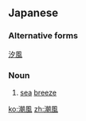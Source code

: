 ==Japanese==
{{ja-kanjitab|潮|風}}

===Alternative forms===
[[汐風]]

===Noun===
{{ja-noun|しおかぜ}}
# [[sea]] [[breeze]]

[[ko:潮風]]
[[zh:潮風]]